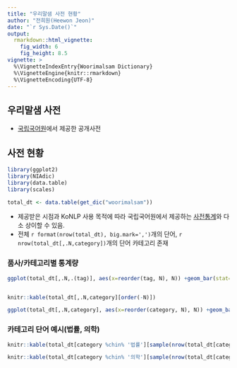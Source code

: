 ```yaml
---
title: "우리말샘 사전 현황"
author: "전희원(Heewon Jeon)"
date: "`r Sys.Date()`"
output: 
  rmarkdown::html_vignette:
    fig_width: 6
    fig_height: 8.5
vignette: >
  %\VignetteIndexEntry{Woorimalsam Dictionary}
  %\VignetteEngine{knitr::rmarkdown}
  %\VignetteEncoding{UTF-8}
---
```




## 우리말샘 사전 

- [국립국어원](http://www.korean.go.kr/)에서 제공한 공개사전 

## 사전 현황 

```r
library(ggplot2)
library(NIAdic)
library(data.table)
library(scales)

total_dt <- data.table(get_dic("woorimalsam"))
```


- 제공받은 시점과 KoNLP 사용 목적에 따라 국립국어원에서 제공하는 [사전통계](http://opendict.korean.go.kr/service/dicStat)와 다소 상이할 수 있음.
- 전체 `r format(nrow(total_dt), big.mark=',')`개의 단어, `r nrow(total_dt[,.N,category])`개의 단어 카테고리 존재 

### 품사/카테고리별 통계량  

```r

ggplot(total_dt[,.N,.(tag)], aes(x=reorder(tag, N), N)) +geom_bar(stat='identity') + xlab("KAIST 품사(tag)") + coord_flip() + ggtitle("우리말샘 사전 품사별 빈도수") + scale_y_continuous(labels = comma)


knitr::kable(total_dt[,.N,category][order(-N)])

ggplot(total_dt[,.N,category], aes(x=reorder(category, N), N)) +geom_bar(stat='identity') + xlab("카테고리") + coord_flip() + ggtitle("우리말샘 사전 카테고리별 빈도수") +  scale_y_continuous(labels = comma)
```


### 카테고리 단어 예시(법률, 의학) 


```r
knitr::kable(total_dt[category %chin% '법률'][sample(nrow(total_dt[category %chin% '법률']), 10)], caption="법률용어 예시")

knitr::kable(total_dt[category %chin% '의학'][sample(nrow(total_dt[category %chin% '의학']), 10)],  caption="의학용어 예시")

```
